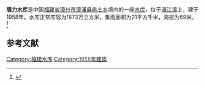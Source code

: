 {{Infobox Reservoir 
|name = 眉力水库
|nickname = 
|image = 
|image_caption = 
|map = 
|map_caption = 
|pushpin_map = China Fujian
|pushpin_map_caption = 
|code = BGD55100993
|class = 
|location_of_reservoir = [[福建省|福建省]][[漳州市|漳州市]][[漳浦县|漳浦县]][[赤土乡_(漳浦县)|赤土乡]]
|location_of_dam = 
|inflow = 
|outflow = 
|catchment_area = 21
|reservoir_area = 
|mean_depth = 
|maximum_depth = 
|flood_level = 
|normal_water_level = 
|dead_water_level = 
|water_quality = 
|island = 
|maximum_storage_capacity = 
|normal_storage_capacity = 1873万
|dead_storage_capacity = 
|type_of_dam = 
|elevation_of_dam = 
|height_of_dam = 
|length_of_dam = 
|width_of_dam = 
|installed_capacity = 
|irrigated_area =
|start = 
|complete = 1958年
|cost = 
|emigrate = 
|latd = 24.15
|latm = 
|lats = 
|latNS = N
|longd = 117.7554
|longm = 
|longs = 
|longEW = E
|website = 
|footnotes = 
}}
<mapframe latitude="24.15" longitude="117.7554" zoom="14" width="280" height="300" align="right" />
'''眉力水库'''是中国[[福建省|福建省]][[漳州市|漳州市]][[漳浦县|漳浦县]][[赤土乡_(漳浦县)|赤土乡]]境内的一座[[水库|水库]]，位于[[浯江溪|浯江溪]]上，建于1958年。水库正常库容为1873万立方米，集雨面积为21平方千米，海拔为69米。<ref>{{cite web|url=http://brim.ihb.ac.cn/12/CN/12.asp |title=中国大中型水库基本特征数据库 |work=中国生物多样性信息系统内陆水体生物学分部 |deadurl=yes |archiveurl=https://web.archive.org/web/20120402061833/http://brim.ihb.ac.cn/12/CN/12.asp |archivedate=2012-04-02 }}</ref>
== 参考文献 ==
{{Reflist}}

{{福建小作品}}

[[Category:福建水库|Category:福建水库]]
[[Category:1958年建築|Category:1958年建築]]
